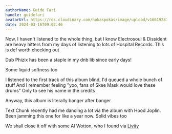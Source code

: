```yaml
---
authorName: Guide Fari
handle: guidefari
avatarUrl: https://res.cloudinary.com/hokaspokas/image/upload/v1661928720/bar_shpohc.png
date: 2024-03-16T09:02:46
---
```


Now, I haven't listened to the whole thing, but I know Electrosoul & Dissident are heavy hitters from my days of listening to lots of Hospital Records.
This is def worth checking out
<Album
  url="https://open.spotify.com/album/2iIFpLms8hYs5yurAFo9GI?si=KRJgcWpGStma0Mfy5gguvw"
/>

Dub Phizix has been a staple in my dnb lib since early days!
<Track
  url='https://open.spotify.com/track/4korNjIotLiPWhVpQIZbbR?si=838b9c5257ed43f4'
/>

Some liquid softness too
<Track
  url='https://open.spotify.com/track/5Iq5FmXBbPYPfM2Y8VoPuQ?si=0eb8546b007c47b1'
/>

I listened to the first track of this album blind, I'd queued a whole bunch of stuff
And I remember feeling "yoo, fans of Skee Mask would love these drums"
Only to see his name in the credits

Anyway, this album is literally banger after banger

<Album
  url='https://open.spotify.com/album/0hu5AtjQqexj81sQAGjRUF?si=OBdiEg-FTU6uyHuLcYDlQA'
/>

Text Chunk recently had me dancing a lot via the album with Hood Joplin.
Been jamming this one for like a year now. Solid vibes too
<Album
  url='https://open.spotify.com/album/0U9BS42i7N5O4jZ1aV0Fmv?si=g7MD_MJmQUiEt6JcNjXG9A'
/>

We shall close it off with some Al Wotton, who I found via [Livity](/labels/livity-sounds)
<Album
  url='https://open.spotify.com/album/11Fe7Fse80DtWcKfzSMOul?si=kkk00nfKSNiG3dtJOpAgDw'
/>
